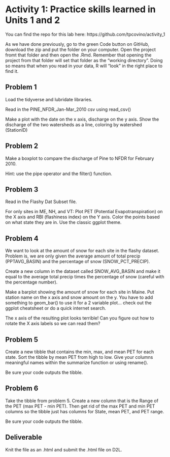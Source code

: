# Activity 1: Practice skills learned in Units 1 and 2 {#introactivity}

You can find the repo for this lab here: https://github.com/tpcovino/activity_1

As we have done previously, go to the green Code button on GitHub, download the zip and put the folder on your computer. Open the project fromt that folder and then open the .Rmd. Remember that opening the project from that folder will set that folder as the "working directory". Doing so means that when you read in your data, R will "look" in the right place to find it. 

## Problem 1

Load the tidyverse and lubridate libraries.


Read in the PINE_NFDR_Jan-Mar_2010 csv using read_csv()


Make a plot with the date on the x axis, discharge on the y axis. Show the discharge of the two watersheds as a line, coloring by watershed (StationID)


## Problem 2

Make a boxplot to compare the discharge of Pine to NFDR for February 2010.

Hint: use the pipe operator and the filter() function.


## Problem 3

Read in the Flashy Dat Subset file.


For only sites in ME, NH, and VT: Plot PET (Potential Evapotranspiration) on the X axis and RBI (flashiness index) on the Y axis. Color the points based on what state they are in. Use the classic ggplot theme.


## Problem 4

We want to look at the amount of snow for each site in the flashy dataset. Problem is, we are only given the average amount of total precip (PPTAVG_BASIN) and the percentage of snow (SNOW_PCT_PRECIP).

Create a new column in the dataset called SNOW_AVG_BASIN and make it equal to the average total precip times the percentage of snow (careful with the percentage number).


Make a barplot showing the amount of snow for each site in Maine. Put station name on the x axis and snow amount on the y. You have to add something to geom_bar() to use it for a 2 variable plot... check out the ggplot cheatsheet or do a quick internet search.



The x axis of the resulting plot looks terrible! Can you figure out how to rotate the X axis labels so we can read them?

## Problem 5

Create a new tibble that contains the min, max, and mean PET for each state. Sort the tibble by mean PET from high to low. Give your columns meaningful names within the summarize function or using rename().

Be sure your code outputs the tibble.


## Problem 6

Take the tibble from problem 5. Create a new column that is the Range of the PET (max PET - min PET). Then get rid of the max PET and min PET columns so the tibble just has columns for State, mean PET, and PET range.

Be sure your code outputs the tibble.

## Deliverable

Knit the file as an .html and submit the .html file on D2L. 

